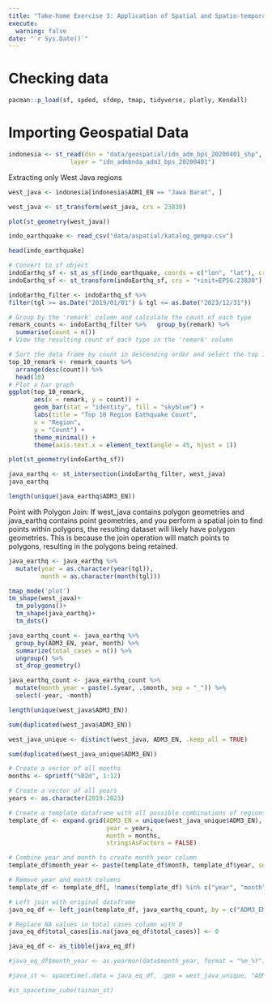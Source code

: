 ```yaml
---
title: "Take-home Exercise 3: Application of Spatial and Spatio-temporal Analysis Methods to Discover the Distribution of Dengue Fever in Tainan City, Taiwan"
execute: 
  warning: false
date: "`r Sys.Date()`"
---
```


# Checking data

```r
pacman::p_load(sf, spded, sfdep, tmap, tidyverse, plotly, Kendall)
```

# Importing Geospatial Data

```r
indonesia <- st_read(dsn = "data/geospatial/idn_adm_bps_20200401_shp", 
                 layer = "idn_admbnda_adm3_bps_20200401")
```

Extracting only West Java regions

```r
west_java <- indonesia[indonesia$ADM1_EN == "Jawa Barat", ]
```

```r
west_java <- st_transform(west_java, crs = 23830)
```

```r
plot(st_geometry(west_java))
```

```r
indo_earthquake <- read_csv("data/aspatial/katalog_gempa.csv")
```

```r
head(indo_earthquake)
```

```r
# Convert to sf object 
indoEarthq_sf <- st_as_sf(indo_earthquake, coords = c("lon", "lat"), crs = "+proj=longlat +datum=WGS84")  # Transform the geometry to EPSG:23830 
indoEarthq_sf <- st_transform(indoEarthq_sf, crs = "+init=EPSG:23830")
```

```r
indoEarthq_filter <- indoEarthq_sf %>%                 
filter(tgl >= as.Date("2019/01/01") & tgl <= as.Date("2023/12/31"))
```

```r
# Group by the 'remark' column and calculate the count of each type
remark_counts <- indoEarthq_filter %>%   group_by(remark) %>%   
  summarise(count = n())  
# View the resulting count of each type in the 'remark' column 
```

```r
# Sort the data frame by count in descending order and select the top 10 rows 
top_10_remark <- remark_counts %>%   
  arrange(desc(count)) %>%   
  head(10)  
# Plot a bar graph 
ggplot(top_10_remark, 
       aes(x = remark, y = count)) +   
       geom_bar(stat = "identity", fill = "skyblue") +
       labs(title = "Top 10 Region Eathquake Count", 
       x = "Region",     
       y = "Count") +
       theme_minimal() +   
       theme(axis.text.x = element_text(angle = 45, hjust = 1))
```

```r
plot(st_geometry(indoEarthq_sf))
```

```r
java_earthq <- st_intersection(indoEarthq_filter, west_java)
java_earthq
```
```r
length(unique(java_earthq$ADM3_EN))
```

Point with Polygon Join: If west_java contains polygon geometries and java_earthq contains point geometries, and you perform a spatial join to find points within polygons, the resulting dataset will likely have polygon geometries. This is because the join operation will match points to polygons, resulting in the polygons being retained.

```r
java_earthq <- java_earthq %>%
  mutate(year = as.character(year(tgl)),
         month = as.character(month(tgl)))
```

```r
tmap_mode('plot')
tm_shape(west_java)+
  tm_polygons()+
  tm_shape(java_earthq)+
  tm_dots()
```

```r
java_earthq_count <- java_earthq %>%
  group_by(ADM3_EN, year, month) %>%
  summarize(total_cases = n()) %>%
  ungroup() %>%
  st_drop_geometry()
```
```r
java_earthq_count <- java_earthq_count %>%
  mutate(month_year = paste(.$year, .$month, sep = "_")) %>%
  select(-year, -month)
```

```r
length(unique(west_java$ADM3_EN))
```
```r
sum(duplicated(west_java$ADM3_EN))
```
```r
west_java_unique <- distinct(west_java, ADM3_EN, .keep_all = TRUE)
```

```r
sum(duplicated(west_java_unique$ADM3_EN))
```

```r
# Create a vector of all months
months <- sprintf("%02d", 1:12)

# Create a vector of all years
years <- as.character(2019:2023)

# Create a template dataframe with all possible combinations of regions, years, and months
template_df <- expand.grid(ADM3_EN = unique(west_java_unique$ADM3_EN),
                           year = years,
                           month = months,
                           stringsAsFactors = FALSE)

# Combine year and month to create month_year column
template_df$month_year <- paste(template_df$month, template_df$year, sep = "_")

# Remove year and month columns
template_df <- template_df[, !names(template_df) %in% c("year", "month")]

# Left join with original dataframe
java_eq_df <- left_join(template_df, java_earthq_count, by = c("ADM3_EN", "month_year"))

# Replace NA values in total cases column with 0
java_eq_df$total_cases[is.na(java_eq_df$total_cases)] <- 0

```

```r
java_eq_df <- as_tibble(java_eq_df)
```

```r
#java_eq_df$month_year <- as.yearmon(data$month_year, format = "%m_%Y")
```

```r
#java_st <- spacetime(.data = java_eq_df, .geo = west_java_unique, "ADM3_EN", "month_year")

#is_spacetime_cube(tainan_st)
```

```r
```
